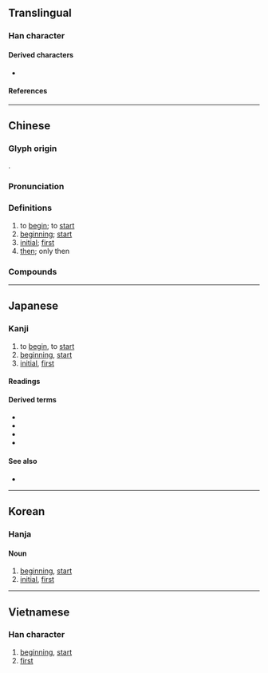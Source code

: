 {{character info/new}}
==Translingual==
{{stroke order|strokes=8}}

===Han character===
{{Han char|rn=38|rad=女|as=05|sn=8|four=43460|canj=VIR|ids=⿰女台}}

====Derived characters====
* {{l|mul|[[𡤔]]/[[𪦲]], [[𦰯]], [[𠝔]], [[𤯯]], [[㗠]], [[𡤓]]}}

====References====
{{Han ref|kx=0258.160|dkj=06166|dj=0523.220|hdz=21041.120|uh=59CB}}

----

==Chinese==
{{zh-forms|alt=兘,乨,𠃭,𠙉}}

===Glyph origin===
{{Han etym}}
{{Han compound|女|台|ls=psc|c1=s|c2=p}}.

===Pronunciation===
{{zh-pron
|m=shǐ
|m-s=
|c=ci2
|c-t=
|g=
|h=pfs=chhṳ́/sṳ́
|j=
|mb=sǐ
|md=sṳ̄/sé̤ṳ
|md_note=sṳ̄ - vernacular; sé̤ṳ - literary
|mn=sí
|mn-t=si2
|w=2sr
|x=
|mc=y
|oc=y
|cat=v,n,a,adv
}}

===Definitions===
{{zh-hanzi}}

# to [[begin]]; to [[start]]
# [[beginning]]; [[start]]
# [[initial]]; [[first]]
# [[then]]; only then

===Compounds===
{{zh-der|一元復始|七始|下車之始|下車伊始|乃始|伊始|倡始|元始|元始天尊|先從隗始|全始全終|初始|創始|原始|原始主義|原始人|原始佛教|原始反終|原始林|原始社會|原始程式|原始藝術|原始要終|原始見終|厲精更始|古始|周而復始|善始令終|善始善終|四始|報本反始|太始|始亂終棄|始作俑者|始創|始基|始料不及|始料未及|始末|始業式|始生魄|始祖|始祖鳥|始終|始終不易|始終不渝|始終如一|始終若一|始願|從始至終|慎始|慎始敬終|慎終如始|慎終若始|才始|旬始|曆始|更始|有始有卒|有始有終|有始無終|未始|本始|正始之音|正始文學|正始玄風|正始體|泰始|渝始|無始無終|無始無邊|甘始|福為禍始|秦始皇|秦始皇陵|終始|終始不渝|終始如一|終而復始|經始|肇始|自始至終|與民更始|託始|請自隗始|貫徹始終|起始|開始|齠始|建始}}

----

==Japanese==

===Kanji===
{{ja-kanji|grade=3|rs=女05}}

# to [[begin]], to [[start]]
# [[beginning]], [[start]]
# [[initial]], [[first]]

====Readings====
{{ja-readings
|goon=し
|kanon=し
|kun=はじ-める, はじ-め, はじ-まる
|nanori=とも, はじめ, はる, もと
}}

====Derived terms====
* {{ja-r|始め|はじめ}}
* {{ja-r|始める|はじめる}}
* {{ja-r|始まる|はじまる}}
* {{ja-r|始まり|はじまり}}

====See also====
* {{l|ja|初}}

----

==Korean==

===Hanja===
{{ko-hanja|시}}
====Noun====
# [[beginning]], [[start]]
# [[initial]], [[first]]

----

==Vietnamese==

===Han character===
{{vi-hantu|[[thủy]], [[thuỷ]], [[thỉ]]|rs=女05}}

# [[beginning]], [[start]]
# [[first]]